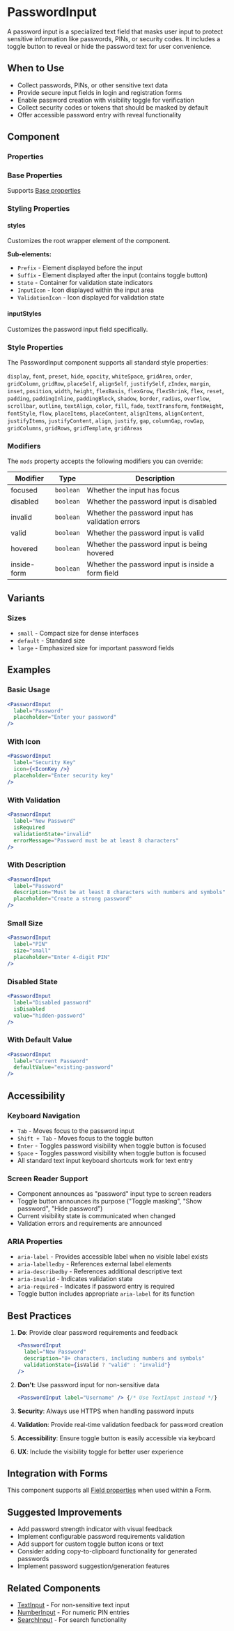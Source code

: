 
<Meta of={PasswordInputStories} />

# PasswordInput

A password input is a specialized text field that masks user input to protect sensitive information like passwords, PINs, or security codes. It includes a toggle button to reveal or hide the password text for user convenience.

## When to Use

- Collect passwords, PINs, or other sensitive text data
- Provide secure input fields in login and registration forms
- Enable password creation with visibility toggle for verification
- Collect security codes or tokens that should be masked by default
- Offer accessible password entry with reveal functionality

## Component

<Story of={PasswordInputStories.Default} />

### Properties

<Controls of={PasswordInputStories.Default} />

### Base Properties

Supports [Base properties](/docs/tasty-base-properties--docs)

### Styling Properties

#### styles

Customizes the root wrapper element of the component.

**Sub-elements:**
- `Prefix` - Element displayed before the input
- `Suffix` - Element displayed after the input (contains toggle button)
- `State` - Container for validation state indicators
- `InputIcon` - Icon displayed within the input area
- `ValidationIcon` - Icon displayed for validation state

#### inputStyles

Customizes the password input field specifically.

### Style Properties

The PasswordInput component supports all standard style properties:

`display`, `font`, `preset`, `hide`, `opacity`, `whiteSpace`, `gridArea`, `order`, `gridColumn`, `gridRow`, `placeSelf`, `alignSelf`, `justifySelf`, `zIndex`, `margin`, `inset`, `position`, `width`, `height`, `flexBasis`, `flexGrow`, `flexShrink`, `flex`, `reset`, `padding`, `paddingInline`, `paddingBlock`, `shadow`, `border`, `radius`, `overflow`, `scrollbar`, `outline`, `textAlign`, `color`, `fill`, `fade`, `textTransform`, `fontWeight`, `fontStyle`, `flow`, `placeItems`, `placeContent`, `alignItems`, `alignContent`, `justifyItems`, `justifyContent`, `align`, `justify`, `gap`, `columnGap`, `rowGap`, `gridColumns`, `gridRows`, `gridTemplate`, `gridAreas`

### Modifiers

The `mods` property accepts the following modifiers you can override:

| Modifier | Type | Description |
|----------|------|-------------|
| focused | `boolean` | Whether the input has focus |
| disabled | `boolean` | Whether the password input is disabled |
| invalid | `boolean` | Whether the password input has validation errors |
| valid | `boolean` | Whether the password input is valid |
| hovered | `boolean` | Whether the password input is being hovered |
| inside-form | `boolean` | Whether the password input is inside a form field |

## Variants

### Sizes

- `small` - Compact size for dense interfaces
- `default` - Standard size
- `large` - Emphasized size for important password fields

## Examples

### Basic Usage

```jsx
<PasswordInput
  label="Password"
  placeholder="Enter your password"
/>
```

### With Icon

```jsx
<PasswordInput
  label="Security Key"
  icon={<IconKey />}
  placeholder="Enter security key"
/>
```

### With Validation

```jsx
<PasswordInput
  label="New Password"
  isRequired
  validationState="invalid"
  errorMessage="Password must be at least 8 characters"
/>
```

### With Description

```jsx
<PasswordInput
  label="Password"
  description="Must be at least 8 characters with numbers and symbols"
  placeholder="Create a strong password"
/>
```

### Small Size

```jsx
<PasswordInput
  label="PIN"
  size="small"
  placeholder="Enter 4-digit PIN"
/>
```

### Disabled State

```jsx
<PasswordInput
  label="Disabled password"
  isDisabled
  value="hidden-password"
/>
```

### With Default Value

```jsx
<PasswordInput
  label="Current Password"
  defaultValue="existing-password"
/>
```

## Accessibility

### Keyboard Navigation

- `Tab` - Moves focus to the password input
- `Shift + Tab` - Moves focus to the toggle button
- `Enter` - Toggles password visibility when toggle button is focused
- `Space` - Toggles password visibility when toggle button is focused
- All standard text input keyboard shortcuts work for text entry

### Screen Reader Support

- Component announces as "password" input type to screen readers
- Toggle button announces its purpose ("Toggle masking", "Show password", "Hide password")
- Current visibility state is communicated when changed
- Validation errors and requirements are announced

### ARIA Properties

- `aria-label` - Provides accessible label when no visible label exists
- `aria-labelledby` - References external label elements
- `aria-describedby` - References additional descriptive text
- `aria-invalid` - Indicates validation state
- `aria-required` - Indicates if password entry is required
- Toggle button includes appropriate `aria-label` for its function

## Best Practices

1. **Do**: Provide clear password requirements and feedback
   ```jsx
   <PasswordInput
     label="New Password"
     description="8+ characters, including numbers and symbols"
     validationState={isValid ? "valid" : "invalid"}
   />
   ```

2. **Don't**: Use password input for non-sensitive data
   ```jsx
   <PasswordInput label="Username" /> {/* Use TextInput instead */}
   ```

3. **Security**: Always use HTTPS when handling password inputs
4. **Validation**: Provide real-time validation feedback for password creation
5. **Accessibility**: Ensure toggle button is easily accessible via keyboard
6. **UX**: Include the visibility toggle for better user experience

## Integration with Forms

This component supports all [Field properties](/docs/forms-field--docs) when used within a Form.

## Suggested Improvements

- Add password strength indicator with visual feedback
- Implement configurable password requirements validation
- Add support for custom toggle button icons or text
- Consider adding copy-to-clipboard functionality for generated passwords
- Implement password suggestion/generation features

## Related Components

- [TextInput](/docs/forms-textinput--docs) - For non-sensitive text input
- [NumberInput](/docs/forms-numberinput--docs) - For numeric PIN entries
- [SearchInput](/docs/forms-searchinput--docs) - For search functionality
